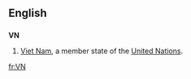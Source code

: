 ==English==
==={{abbreviation}}===
'''VN'''
#[[Viet Nam]], a member state of the [[United Nations]].

[[fr:VN]]